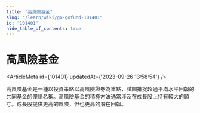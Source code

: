 ```yaml
---
title: "高風險基金"
slug: "/learn/wiki/go-gofund-101401"
id: "101401"
hide_table_of_contents: true
---
```



# 高風險基金

<ArticleMeta id={101401} updatedAt={'2023-09-26 13:58:54'} />
<div className='border-solid border-b border-t-0 my-4 border-[var(--ifm-color-gray-300)]' />

高風險基金是一種以投資策略以高風險證券為重點，試圖捕捉超過平均水平回報的共同基金的俚語名稱。高風險基金的積極方法通常涉及在成長股上持有較大的頭寸。成長股提供更高的風險，但也更高的潛在回報。
